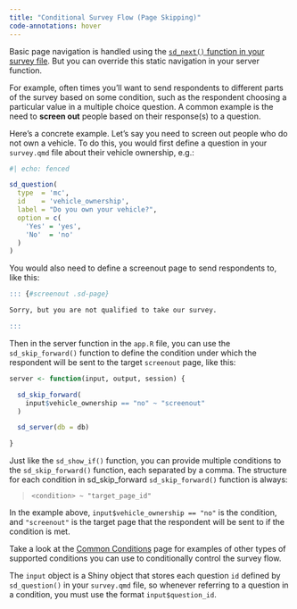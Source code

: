 ```yaml
---
title: "Conditional Survey Flow (Page Skipping)"
code-annotations: hover
---
```


Basic page navigation is handled using the [`sd_next()` function in your survey file](survey-file.html#adding-navigation-buttons). But you can override this static navigation in your server function.

For example, often times you'll want to send respondents to different parts of the survey based on some condition, such as the respondent choosing a particular value in a multiple choice question. A common example is the need to **screen out** people based on their response(s) to a question.

Here's a concrete example. Let's say you need to screen out people who do not own a vehicle. To do this, you would first define a question in your `survey.qmd` file about their vehicle ownership, e.g.:

```r
#| echo: fenced

sd_question(
  type  = 'mc',
  id    = 'vehicle_ownership',
  label = "Do you own your vehicle?",
  option = c(
    'Yes' = 'yes',
    'No'  = 'no'
  )
)
```

You would also need to define a screenout page to send respondents to, like this:

```r
::: {#screenout .sd-page}

Sorry, but you are not qualified to take our survey.

:::
```

Then in the server function in the `app.R` file, you can use the `sd_skip_forward()` function to define the condition under which the respondent will be sent to the target `screenout` page, like this:

```r
server <- function(input, output, session) {

  sd_skip_forward(
    input$vehicle_ownership == "no" ~ "screenout"
  )

  sd_server(db = db)

}
```

Just like the `sd_show_if()` function, you can provide multiple conditions to the `sd_skip_forward()` function, each separated by a comma. The structure for each condition in sd_skip_forward `sd_skip_forward()` function is always:

> `<condition> ~ "target_page_id"`

In the example above, `input$vehicle_ownership == "no"` is the condition, and `"screenout"` is the target page that the respondent will be sent to if the condition is met.

Take a look at the [Common Conditions](common-conditions.qmd) page for examples of other types of supported conditions you can use to conditionally control the survey flow.

::: {.callout-note}

The `input` object is a Shiny object that stores each question `id` defined by `sd_question()` in your `survey.qmd` file, so whenever referring to a question in a condition, you must use the format `input$question_id`.

:::
